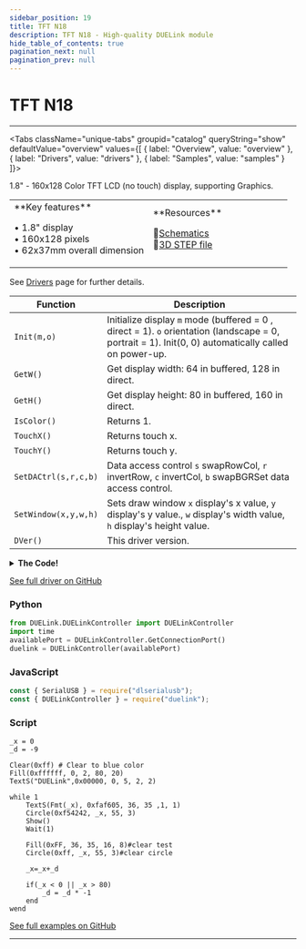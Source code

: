 ```yaml
---
sidebar_position: 19
title: TFT N18
description: TFT N18 - High-quality DUELink module
hide_table_of_contents: true
pagination_next: null
pagination_prev: null
---
```



# TFT N18

<ImageSection 
  product="dtftn18-b"
  tagline="1.8"
/>

---

<Tabs className="unique-tabs" groupid="catalog" queryString="show" defaultValue="overview"
  values={[
    {
        label: "Overview",
        value: "overview"
    },
    {
        label: "Drivers",
        value: "drivers"
    },
    {
        label: "Samples",
        value: "samples"
    }
]}>

<TabItem value="overview">

1.8" - 160x128 Color TFT LCD (no touch) display, supporting Graphics.

<table><td width='50%'>
**Key features**

• 1.8" display<br/>
• 160x128 pixels<br/>
• 62x37mm overall dimension<br/>

</td><td width='50%'>
**Resources**
 
📄<a href="/sch/gdl-dtftn18-b.pdf">Schematics</a><br/>
🔩<a href="/3d/gdl-dtftn18-b.step">3D STEP file</a><br/>
</td></table>

</TabItem>

<TabItem value="drivers">

See [Drivers](/docs/engine/drivers) page for further details.

| Function | Description |
|----------|-------------|
| `Init(m,o)` | Initialize display `m` mode (buffered = 0 , direct = 1). `o` orientation (landscape = 0, portrait = 1). Init(0, 0) automatically called on power-up. |
| `GetW()` | Get display width: 64 in buffered, 128 in direct. |
| `GetH()` | Get display height: 80 in buffered, 160 in direct. |
| `IsColor()` | Returns 1. |
| `TouchX()` | Returns touch x. |
| `TouchY()` | Returns touch y. |
| `SetDACtrl(s,r,c,b)` | Data access control `s` swapRowCol, `r` invertRow, `c` invertCol, `b` swapBGRSet data access control. |
| `SetWindow(x,y,w,h)` | Sets draw window `x` display's x value, `y` display's y value., `w` display's width value, `h` display's height value. |
| `DVer()` | This driver version. |
<details>
<summary><strong>The Code!</strong></summary>

**TFT N18 Driver**

```batch
##### TFT N18 Driver #####

fn DVer()
    return 1.0
fend

# 16 sel pin 
# 17 reg sel pin
 
_m = 0 # 0: buffered, 1: direct mode
_p = 0 # 0: landscape, 1: portrait
 
dim b1[2]
 
fn Init(m, p)
    SpiCfg(0, 24000)
    _m = m
    _p = p
 
    If m = 0 # buffered
        GfxCfg(2, {16,17},GetW(),GetH(), 2)
 
    else # direct
        GfxCfg(2,{16,17},GetW(),GetH(), 0)
    end
 
    DWrite(16, 1)#deselect
    DWrite(9,0)#reset
    Wait(10)
    DWrite(9,1)#reset
    Wait(120)
    DWrite(8,1)# backlight
    LcdCmd(0x11,[])
    Wait(120)
 
    LcdCmd(0xb1,[0x01,0x2C,0x2D])
    LcdCmd(0xb2,[0x01,0x2C,0x2D])
    LcdCmd(0xb3,[0x01,0x2C,0x2D,0x01,0x2C,0x2D])
    LcdCmd(0xb4,[0x07])
    LcdCmd(0xc0,[0xa2,0x02,0x84])
    LcdCmd(0xc1,[0xC5])
    LcdCmd(0xc2,[0x0a,0x00])
    LcdCmd(0xc3,[0x8a,0x2a])
    LcdCmd(0xc4,[0x8a,0xee])
    LcdCmd(0xc5,[0x0E])
    LcdCmd(0x36,[0xc0])
    LcdCmd(0xE0,[0x0f,0x1a,0xf,0x18,0x2f,0x28,0x20,0x22,0x1f,0x1b,0x23,0x37,0,7,2,0x10])
    LcdCmd(0xE1,[0xf,0x1b,0xf,0x17,0x33,0x2c,0x29,0x2e,0x30,0x30,0x39,0x3f,0,7,3,0x10])    
    LcdCmd(0x2A,[0,0,0,0x7f])
    LcdCmd(0x2b,[0,0,0,0x9f])
    LcdCmd(0xf0,[1])
    LcdCmd(0xf6,[0])
    LcdCmd(0x3A,[0x05])
    Wait(120)
    
    if (_p = 0)
        SetDACtrl(1,0,1,0)
        SetWindow(0,0,160,128)
    else
        # SetDACtrl(1,0,1,0)
        SetWindow(0,0,128,160)
    end
    
    LcdCmd(0x29,[])
    
    Clear(0)
    Fill(0xFF0000, 18, 18, 45, 24)
    Fill(0xFFFF00, 18, 20, 45, 20)
    TextS("DUELink",0,21,23,1,2)
    Show()
    
fend
 
fn LcdCmd(c, b1)
    DWrite(16, 0)#select
    DWrite(17, 0)#LcdCmd
    SpiWr(c)
    DWrite(17, 1)#data
    for i in Range(Len(b1))
        SpiWr(b1[i])
    next
    DWrite(16, 1)#deselect
fend
 
fn IsColor()
    return 1
fend
 
fn GetH()
    if _m = 0
        if (_p = 1)
            return 80
        else 
            return 64
        end    
    else
        if (_p = 1)
            return 160
        else 
            return 128
        end
    end
fend
 
fn GetW()
    if _m = 0
        if (_p = 1)
            return 64
        else 
            return 80
        end    
    else
        if (_p = 1)
            return 128
        else 
            return 160
        end
    end
fend


fn SetDACtrl(s,r,c,b)
    v = 0
    
    if b = 1
        v = v | (1<<3)
    end
    
    if s = 1
        v = v | (1<<5)
    end
    
    if c = 1
        v = v | (1<<6)
    end
    
    if r = 1
        v = v | (1<<7)
    end
    
    LcdCmd(0x36, [v])
fend

fn SetWindow(x,y,w,h)
    e = x + w
    
    LcdCmd(0x2A, [x>> 8, x, e >> 8, e])
    
    e = y + h
    
    LcdCmd(0x2B, [y>> 8, y, e >> 8, e])
    
    LcdCmd(0x2c, [])
fend
 
Init(0, 0)

#########################

```

</details>

[See full driver on GitHub](https://github.com/ghi-electronics/duelink-website/tree/main/static/code/drivers)

</TabItem>

<TabItem value="samples">

### Python

```python
from DUELink.DUELinkController import DUELinkController
import time
availablePort = DUELinkController.GetConnectionPort()
duelink = DUELinkController(availablePort)
```

### JavaScript

```javascript
const { SerialUSB } = require("dlserialusb");
const { DUELinkController } = require("duelink");
```

### Script

```batch
_x = 0
_d = -9

Clear(0xff) # Clear to blue color
Fill(0xffffff, 0, 2, 80, 20)
TextS("DUELink",0x00000, 0, 5, 2, 2)
    
while 1
    TextS(Fmt(_x), 0xfaf605, 36, 35 ,1, 1)
    Circle(0xf54242, _x, 55, 3) 
    Show()
    Wait(1)
    
    Fill(0xFF, 36, 35, 16, 8)#clear test
    Circle(0xff, _x, 55, 3)#clear circle
    
    _x=_x+_d

    if(_x < 0 || _x > 80)
        _d = _d * -1
    end   
wend 
```

[See full examples on GitHub](https://github.com/ghi-electronics/duelink-website/tree/main/static/code/samples)

</TabItem>

</Tabs>

---

<OrderSection
    product="DUELink TFT N18"
    partnumber="GDL-DTFTN18-B"
    price="$0.00"
/>
